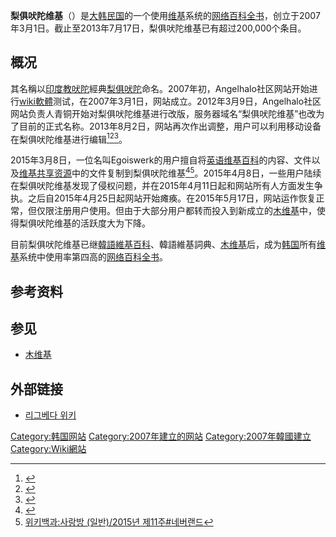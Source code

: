 {{NoteTA
|G1=地名
|1=zh-hans:朝鲜语; zh-hant:韓語;
}}
{{Infobox website
| name = 梨俱吠陀维基
| screenshot = 
| collapsible = yes
| logo = 
| caption = 
| slogan =
| url = http://rigvedawiki.net
| commercial = No <small>(''nominally'')</small><br />Yes <small>(''legal status'')
| location =
| type = [[网络百科全书|网络百科全书]]
| language = [[韓語|韓語]]
| registration = 可选
| owner = 青铜
| author = 
}}

'''梨俱吠陀维基'''（{{kor|諺=리그베다 위키|羅=Rigeubeda Wiki|f=y}}）是[[大韩民国|大韩民国]]的一个使用[[Wiki|维基]]系统的[[网络百科全书|网络百科全书]]，创立于2007年3月1日。截止至2013年7月17日，梨俱吠陀维基已有超过200,000个条目。

==概况==
其名稱以[[印度教|印度教]][[吠陀|吠陀]]經典[[梨俱吠陀|梨俱吠陀]]命名。2007年初，Angelhalo社区网站开始进行[[wiki軟體|wiki軟體]]测试，在2007年3月1日，网站成立。2012年3月9日，Angelhalo社区网站负责人青铜开始对梨俱吠陀维基进行改版，服务器域名“梨俱吠陀维基”也改为了目前的正式名称。2013年8月2日，网站再次作出调整，用户可以利用移动设备在梨俱吠陀维基进行编辑<ref>{{cite web|title=Origin of Rigveda Wiki_6-1|url=http://rigvedawiki.net/r1/wiki.php/리그베다%20위키|accessdate=2020-09-11|archive-date=2015-06-09|archive-url=https://web.archive.org/web/20150609075118/http://rigvedawiki.net/r1/wiki.php/%EB%A6%AC%EA%B7%B8%EB%B2%A0%EB%8B%A4%20%EC%9C%84%ED%82%A4|dead-url=no}}</ref><ref>{{cite web|title=Angelhalo wiki|url=http://rigvedawiki.net/r1/wiki.php/엔젤하이로%28웹%20사이트%29|website=Rigveda wiki}}</ref><ref>{{cite web|title=Rigveda Wiki_Including History_6-1|url=http://rigvedawiki.net/r1/wiki.php/리그베다%20위키|accessdate=2020-09-11|archive-date=2015-06-09|archive-url=https://web.archive.org/web/20150609075118/http://rigvedawiki.net/r1/wiki.php/%EB%A6%AC%EA%B7%B8%EB%B2%A0%EB%8B%A4%20%EC%9C%84%ED%82%A4|dead-url=no}}</ref>。

2015年3月8日，一位名叫Egoiswerk的用户擅自将[[英语维基百科|英语维基百科]]的内容、文件以及[[维基共享资源|维基共享资源]]中的文件复制到梨俱吠陀维基<ref>{{cite web|title=위키 게시판 - [네버랜드] 항목 초안|url=http://wikibbs.net/wikibbs2015/1923605|accessdate=|author=|date=2015-04-16|archiveurl=https://archive.is/20150416063058/http://wikibbs.net/wikibbs2015/1923605|archivedate=2015-04-16|dead-url=yes}}</ref><ref name="nvsrv">[[위키백과:사랑방_(일반)/2015년_제11주#네버랜드|위키백과:사랑방 (일반)/2015년 제11주#네버랜드]]</ref>。2015年4月8日，一些用户陆续在梨俱吠陀维基发现了侵权问题，并在2015年4月11日起和网站所有人方面发生争执。之后自2015年4月25日起网站开始瘫痪。在2015年5月17日，网站运作恢复正常，但仅限注册用户使用。但由于大部分用户都转而投入到新成立的[[木维基|木维基]]中，使得梨俱吠陀维基的活跃度大为下降。

目前梨俱吠陀维基已继[[韓語維基百科|韓語維基百科]]、韓語維基詞典、[[木维基|木维基]]后，成为[[韩国|韩国]]所有[[Wiki|维基]]系统中使用率第四高的[[网络百科全书|网络百科全书]]。

== 参考资料 ==
{{reflist}}

== 参见 ==
* [[木维基|木维基]]

== 外部链接 ==
* [http://rigvedawiki.net/r1/wiki.php 리그베다 위키] {{Wayback|url=http://rigvedawiki.net/r1/wiki.php |date=20170107004524 }} 

[[Category:韩国网站|Category:韩国网站]]
[[Category:2007年建立的网站|Category:2007年建立的网站]]
[[Category:2007年韓國建立|Category:2007年韓國建立]]
[[Category:Wiki網站|Category:Wiki網站]]